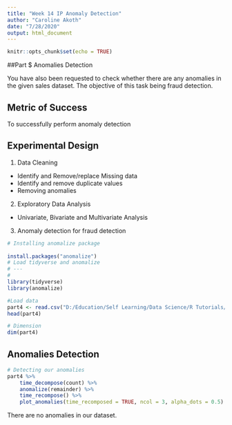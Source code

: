 ---
title: "Week 14 IP Anomaly Detection"
author: "Caroline Akoth"
date: "7/28/2020"
output: html_document
---

```{r setup, include=FALSE}
knitr::opts_chunk$set(echo = TRUE)
```

##Part  $ Anomalies Detection

You have also been requested to check whether there are any anomalies in the given sales dataset. The objective of this task being fraud detection.

## Metric of Success
To successfully perform anomaly detection

## Experimental Design

1. Data Cleaning 
  - Identify and Remove/replace  Missing data
  - Identify and remove duplicate values
  - Removing anomalies
  
2.  Exploratory Data Analysis
  - Univariate, Bivariate and Multivariate Analysis
  
3. Anomaly detection for fraud detection

```{r cars}
# Installing anomalize package
 
install.packages("anomalize")
# Load tidyverse and anomalize
# ---
# 
library(tidyverse)
library(anomalize)
```

```{r}
#Load data
part4 <- read.csv("D:/Education/Self Learning/Data Science/R Tutorials/Week 15 Unsupervised/Supermarket_Sales_Forecasting - Sales.csv")
head(part4)
```
```{r}
# Dimension
dim(part4)
```

## Anomalies Detection

```{r pressure, echo=FALSE}
# Detecting our anomalies
part4 %>%
    time_decompose(count) %>%
    anomalize(remainder) %>%
    time_recompose() %>%
    plot_anomalies(time_recomposed = TRUE, ncol = 3, alpha_dots = 0.5)
```
There are no anomalies in our dataset. 
